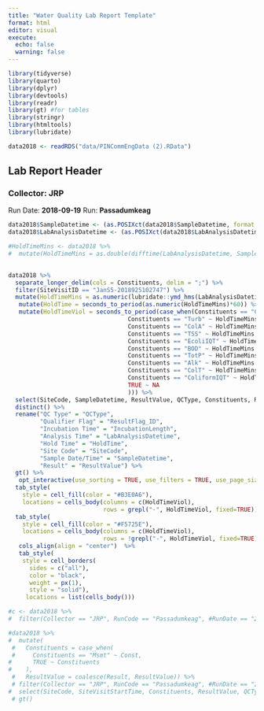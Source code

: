 ```yaml
---
title: "Water Quality Lab Report Template"
format: html
editor: visual
execute:
  echo: false
  warning: false
---
```


```r
library(tidyverse)
library(quarto)
library(dplyr)
library(devtools)
library(readr)
library(gt) #for tables
library(stringr)
library(htmltools)
library(lubridate)
```

```r
data2018 <- readRDS("data/PINCommEngData (2).RData")
```

## Lab Report Header {.smaller}

### Collector: JRP

Run Date: **2018-09-19** Run: **Passadumkeag**

```r

data2018$SampleDatetime <- (as.POSIXct(data2018$SampleDatetime, format = "%m/%d/%Y %H:%M:%S"))
data2018$LabAnalysisDatetime <- (as.POSIXct(data2018$LabAnalysisDatetime, format = "%m/%d/%Y %H:%M:%S"))

#HoldTimeMins <- data2018 %>%
#  mutate(HoldTimeMins = as.double(difftime(LabAnalysisDatetime, SampleDatetime, units #= "mins"), na.rm = TRUE))

  
data2018 %>%
  separate_longer_delim(cols = Constituents, delim = ";") %>%
  filter(SiteVisitID == "JanS5-2018925102747") %>%
  mutate(HoldTimeMins = as.numeric(lubridate::ymd_hms(LabAnalysisDatetime) - lubridate::ymd_hms(SampleDatetime))*60*24) %>%
   mutate(HoldTime = seconds_to_period(as.numeric(HoldTimeMins)*60)) %>%
   mutate(HoldTimeViol = seconds_to_period(case_when(Constituents == "Cond" ~ HoldTimeMins - 40320,
                                  Constituents == "Turb" ~ HoldTimeMins - 1440,
                                  Constituents == "ColA" ~ HoldTimeMins - 2880,
                                  Constituents == "TSS" ~ HoldTimeMins - 10080,
                                  Constituents == "EcoliIQT" ~ HoldTimeMins - 360,
                                  Constituents == "BOD" ~ HoldTimeMins - 360,
                                  Constituents == "TotP" ~ HoldTimeMins - 40320,
                                  Constituents == "Alk" ~ HoldTimeMins - 20160,
                                  Constituents == "ColT" ~ HoldTimeMins - 2880,
                                  Constituents == "ColiformIQT" ~ HoldTimeMins - 360,
                                  TRUE ~ NA
                                  ))) %>%
  select(SiteCode, SampleDatetime, ResultValue, QCType, Constituents, ResultFlag_ID, IncubationLength, LabAnalysisDatetime, HoldTime, HoldTimeViol) %>%
  distinct() %>% 
  rename("QC Type" = "QCType",
         "Qualifier Flag" = "ResultFlag_ID",
         "Incubation Time" = "IncubationLength",
         "Analysis Time" = "LabAnalysisDatetime",
         "Hold Time" = "HoldTime",
         "Site Code" = "SiteCode",
         "Sample Date/Time" = "SampleDatetime",
         "Result" = "ResultValue") %>%
  gt() %>%
   opt_interactive(use_sorting = TRUE, use_filters = TRUE, use_page_size_select = TRUE, page_size_default = 5, page_size_values = c(5, 10, 25, 50, 100)) %>%
  tab_style(
    style = cell_fill(color = "#B3E0A6"),
    locations = cells_body(columns = c(HoldTimeViol),
                           rows = grepl("-", HoldTimeViol, fixed=TRUE)))  %>%
  tab_style(
    style = cell_fill(color = "#F5725E"),
    locations = cells_body(columns = c(HoldTimeViol),
                           rows = !grepl("-", HoldTimeViol, fixed=TRUE)))  %>%
   cols_align(align = "center")  %>%
   tab_style(
    style = cell_borders(
      sides = c("all"),
      color = "black",
      weight = px(1),
      style = "solid"),
     locations = list(cells_body()))
```

```r
#c <- data2018 %>%
#  filter(Collector == "JRP", RunCode == "Passadumkeag", #RunDate == "2018-09-19")

#data2018 %>%
#  mutate(
 #   Constituents = case_when(
 #     Constituents == "Msmt" ~ Const,
#      TRUE ~ Constituents
#    ),
 #   ResultValue = coalesce(Result, ResultValue)) %>%
 # filter(Collector == "JRP", RunCode == "Passadumkeag", #RunDate == "2018-09-19") %>%
#  select(SiteCode, SiteVisitStartTime, Constituents, ResultValue, QCType, IncubationLength, LabAnalysisDatetime, SampleDatetime) %>%
 # gt()
```
